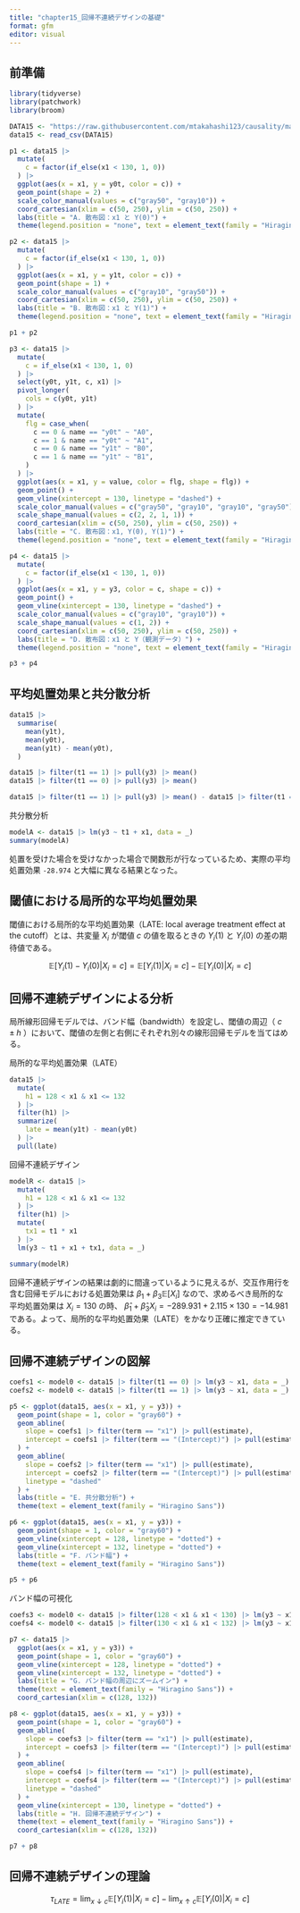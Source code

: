```yaml
---
title: "chapter15_回帰不連続デザインの基礎"
format: gfm
editor: visual
---
```


## 前準備

```r
library(tidyverse)
library(patchwork)
library(broom)

DATA15 <- "https://raw.githubusercontent.com/mtakahashi123/causality/main/data15.csv"
data15 <- read_csv(DATA15)
```

```r
p1 <- data15 |>
  mutate(
    c = factor(if_else(x1 < 130, 1, 0))
  ) |>
  ggplot(aes(x = x1, y = y0t, color = c)) +
  geom_point(shape = 2) +
  scale_color_manual(values = c("gray50", "gray10")) +
  coord_cartesian(xlim = c(50, 250), ylim = c(50, 250)) +
  labs(title = "A. 散布図：x1 と Y(0)") +
  theme(legend.position = "none", text = element_text(family = "Hiragino Sans"))

p2 <- data15 |>
  mutate(
    c = factor(if_else(x1 < 130, 1, 0))
  ) |>
  ggplot(aes(x = x1, y = y1t, color = c)) +
  geom_point(shape = 1) +
  scale_color_manual(values = c("gray10", "gray50")) +
  coord_cartesian(xlim = c(50, 250), ylim = c(50, 250)) +
  labs(title = "B. 散布図：x1 と Y(1)") +
  theme(legend.position = "none", text = element_text(family = "Hiragino Sans"))

p1 + p2
```

```r
p3 <- data15 |>
  mutate(
    c = if_else(x1 < 130, 1, 0)
  ) |>
  select(y0t, y1t, c, x1) |>
  pivot_longer(
    cols = c(y0t, y1t)
  ) |>
  mutate(
    flg = case_when(
      c == 0 & name == "y0t" ~ "A0",
      c == 1 & name == "y0t" ~ "A1",
      c == 0 & name == "y1t" ~ "B0",
      c == 1 & name == "y1t" ~ "B1",
    )
  ) |>
  ggplot(aes(x = x1, y = value, color = flg, shape = flg)) +
  geom_point() +
  geom_vline(xintercept = 130, linetype = "dashed") +
  scale_color_manual(values = c("gray50", "gray10", "gray10", "gray50")) +
  scale_shape_manual(values = c(2, 2, 1, 1)) +
  coord_cartesian(xlim = c(50, 250), ylim = c(50, 250)) +
  labs(title = "C. 散布図：x1, Y(0), Y(1)") +
  theme(legend.position = "none", text = element_text(family = "Hiragino Sans"))

p4 <- data15 |>
  mutate(
    c = factor(if_else(x1 < 130, 1, 0))
  ) |>
  ggplot(aes(x = x1, y = y3, color = c, shape = c)) +
  geom_point() +
  geom_vline(xintercept = 130, linetype = "dashed") +
  scale_color_manual(values = c("gray10", "gray10")) +
  scale_shape_manual(values = c(1, 2)) +
  coord_cartesian(xlim = c(50, 250), ylim = c(50, 250)) +
  labs(title = "D. 散布図：x1 と Y（観測データ）") +
  theme(legend.position = "none", text = element_text(family = "Hiragino Sans"))

p3 + p4
```

## 平均処置効果と共分散分析

```r
data15 |>
  summarise(
    mean(y1t),
    mean(y0t),
    mean(y1t) - mean(y0t),
  )
```

```r
data15 |> filter(t1 == 1) |> pull(y3) |> mean()
data15 |> filter(t1 == 0) |> pull(y3) |> mean()

data15 |> filter(t1 == 1) |> pull(y3) |> mean() - data15 |> filter(t1 == 0) |> pull(y3) |> mean()
```

共分散分析

```r
modelA <- data15 |> lm(y3 ~ t1 + x1, data = _)
summary(modelA)
```

処置を受けた場合を受けなかった場合で関数形が行なっているため、実際の平均処置効果 `-28.974` と大幅に異なる結果となった。

## 閾値における局所的な平均処置効果

閾値における局所的な平均処置効果（LATE: local average treatment effect at the cutoff）とは、共変量 $X_i$ が閾値 $c$ の値を取るときの $Y_i(1)$ と $Y_i(0)$ の差の期待値である。

$$
\mathbb{E}[Y_i(1) - Y_i(0) | X_i = c] = \mathbb{E}[Y_i(1)|X_i=c] - \mathbb{E}[Y_i(0)|X_i=c]
$$

## 回帰不連続デザインによる分析

局所線形回帰モデルでは、バンド幅（bandwidth）を設定し、閾値の周辺（ $c \pm h$ ）において、閾値の左側と右側にそれぞれ別々の線形回帰モデルを当てはめる。

局所的な平均処置効果（LATE）

```r
data15 |>
  mutate(
    h1 = 128 < x1 & x1 <= 132
  ) |>
  filter(h1) |>
  summarize(
    late = mean(y1t) - mean(y0t)
  ) |>
  pull(late)
```

回帰不連続デザイン

```r
modelR <- data15 |>
  mutate(
    h1 = 128 < x1 & x1 <= 132
  ) |>
  filter(h1) |>
  mutate(
    tx1 = t1 * x1
  ) |>
  lm(y3 ~ t1 + x1 + tx1, data = _)

summary(modelR)
```

回帰不連続デザインの結果は劇的に間違っているように見えるが、交互作用行を含む回帰モデルにおける処置効果は $\beta_1 + \beta_3 \mathbb{E}[X_i]$ なので、求めるべき局所的な平均処置効果は $X_i = 130$ の時、 $\hat{\beta}_1 + \hat{\beta}_3 X_i = -289.931 + 2.115 \times 130 = -14.981$ である。よって、局所的な平均処置効果（LATE）をかなり正確に推定できている。

## 回帰不連続デザインの図解

```r
coefs1 <- model0 <- data15 |> filter(t1 == 0) |> lm(y3 ~ x1, data = _) |> broom::tidy()
coefs2 <- model0 <- data15 |> filter(t1 == 1) |> lm(y3 ~ x1, data = _) |> broom::tidy()

p5 <- ggplot(data15, aes(x = x1, y = y3)) +
  geom_point(shape = 1, color = "gray60") +
  geom_abline(
    slope = coefs1 |> filter(term == "x1") |> pull(estimate),
    intercept = coefs1 |> filter(term == "(Intercept)") |> pull(estimate),
  ) +
  geom_abline(
    slope = coefs2 |> filter(term == "x1") |> pull(estimate),
    intercept = coefs2 |> filter(term == "(Intercept)") |> pull(estimate),
    linetype = "dashed"
  ) +
  labs(title = "E. 共分散分析") +
  theme(text = element_text(family = "Hiragino Sans"))

p6 <- ggplot(data15, aes(x = x1, y = y3)) +
  geom_point(shape = 1, color = "gray60") +
  geom_vline(xintercept = 128, linetype = "dotted") +
  geom_vline(xintercept = 132, linetype = "dotted") +
  labs(title = "F. バンド幅") +
  theme(text = element_text(family = "Hiragino Sans"))

p5 + p6
```

バンド幅の可視化

```r
coefs3 <- model0 <- data15 |> filter(128 < x1 & x1 < 130) |> lm(y3 ~ x1, data = _) |> broom::tidy()
coefs4 <- model0 <- data15 |> filter(130 < x1 & x1 < 132) |> lm(y3 ~ x1, data = _) |> broom::tidy()

p7 <- data15 |>
  ggplot(aes(x = x1, y = y3)) +
  geom_point(shape = 1, color = "gray60") +
  geom_vline(xintercept = 128, linetype = "dotted") +
  geom_vline(xintercept = 132, linetype = "dotted") +
  labs(title = "G. バンド幅の周辺にズームイン") +
  theme(text = element_text(family = "Hiragino Sans")) +
  coord_cartesian(xlim = c(128, 132))

p8 <- ggplot(data15, aes(x = x1, y = y3)) +
  geom_point(shape = 1, color = "gray60") +
  geom_abline(
    slope = coefs3 |> filter(term == "x1") |> pull(estimate),
    intercept = coefs3 |> filter(term == "(Intercept)") |> pull(estimate),
  ) +
  geom_abline(
    slope = coefs4 |> filter(term == "x1") |> pull(estimate),
    intercept = coefs4 |> filter(term == "(Intercept)") |> pull(estimate),
    linetype = "dashed"
  ) +
  geom_vline(xintercept = 130, linetype = "dotted") +
  labs(title = "H. 回帰不連続デザイン") +
  theme(text = element_text(family = "Hiragino Sans")) +
  coord_cartesian(xlim = c(128, 132))

p7 + p8
```

## 回帰不連続デザインの理論

$$
\tau_{LATE} = \lim_{x \downarrow c} \mathbb{E}[Y_i(1) | X_i = c] - \lim_{x \uparrow c} \mathbb{E}[Y_i(0) | X_i = c]
$$
